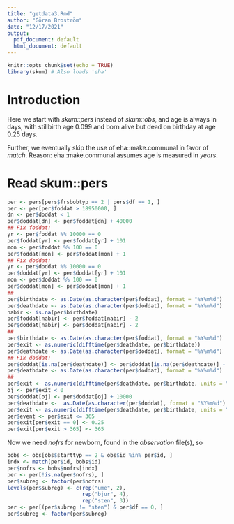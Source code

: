 ```yaml
---
title: "getdata3.Rmd"
author: "Göran Broström"
date: "12/17/2021"
output:
  pdf_document: default
  html_document: default
---
```


```r
knitr::opts_chunk$set(echo = TRUE)
library(skum) # Also loads 'eha'
```

# Introduction

Here we start with *skum::pers* instead of *skum::obs*, and age is always in days,
with stillbirth age 0.099 and born alive but dead on birthday at age 0.25 days.

Further, we eventually skip the use of eha::make.communal in  favor of *match*. Reason: 
eha::make.communal assumes age is measured in *years*.

# Read skum::pers

```r
per <- pers[pers$frsbobtyp == 2 | pers$df == 1, ]
per <- per[per$foddat > 18950000, ]
dn <- per$doddat < 1
per$doddat[dn] <- per$foddat[dn] + 40000
## Fix foddat:
yr <- per$foddat %% 10000 == 0
per$foddat[yr] <- per$foddat[yr] + 101
mon <- per$foddat %% 100 == 0
per$foddat[mon] <- per$foddat[mon] + 1
## Fix doddat:
yr <- per$doddat %% 10000 == 0
per$doddat[yr] <- per$doddat[yr] + 101
mon <- per$doddat %% 100 == 0
per$doddat[mon] <- per$doddat[mon] + 1
##
per$birthdate <- as.Date(as.character(per$foddat), format = "%Y%m%d")
per$deathdate <- as.Date(as.character(per$doddat), format = "%Y%m%d")
nabir <- is.na(per$birthdate)
per$foddat[nabir] <- per$foddat[nabir] - 2
per$doddat[nabir] <- per$doddat[nabir] - 2
##
per$birthdate <- as.Date(as.character(per$foddat), format = "%Y%m%d")
per$exit <- as.numeric(difftime(per$deathdate, per$birthdate))
per$deathdate <- as.Date(as.character(per$doddat), format = "%Y%m%d")
## Fix doddat:
per$doddat[is.na(per$deathdate)] <- per$doddat[is.na(per$deathdate)] - 1
per$deathdate <- as.Date(as.character(per$doddat), format = "%Y%m%d")
##
per$exit <- as.numeric(difftime(per$deathdate, per$birthdate, units = "days"))
oj <- per$exit < 0
per$doddat[oj] <- per$doddat[oj] + 10000
per$deathdate <-  as.Date(as.character(per$doddat), format = "%Y%m%d")
per$exit <- as.numeric(difftime(per$deathdate, per$birthdate, units = "days"))
per$event <- per$exit <= 365
per$exit[per$exit == 0] <- 0.25
per$exit[per$exit > 365] <- 365
```

Now we need *nofrs* for newborn, found in the *observation* file(s), so

```r
bobs <- obs[obs$starttyp == 2 & obs$id %in% per$id, ]
indx <- match(per$id, bobs$id)
per$nofrs <- bobs$nofrs[indx]
per <- per[!is.na(per$nofrs), ]
per$subreg <- factor(per$nofrs)
levels(per$subreg) <- c(rep("ume", 2), 
                        rep("bjur", 4), 
                        rep("sten", 3))
per <- per[(per$subreg != "sten") & per$df == 0, ]
per$subreg <- factor(per$subreg)
```


